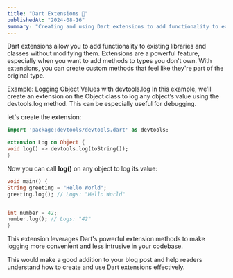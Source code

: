 ```yaml
---
title: "Dart Extensions 🚀"
publishedAt: "2024-08-16"
summary: "Creating and using Dart extensions to add functionality to existing libraries and classes."
---
```


Dart extensions allow you to add functionality to existing libraries and classes without modifying them. Extensions are a powerful feature, especially when you want to add methods to types you don't own. With extensions, you can create custom methods that feel like they're part of the original type.

Example: Logging Object Values with devtools.log
In this example, we’ll create an extension on the Object class to log any object’s value using the devtools.log method. This can be especially useful for debugging.

let's create the extension:

```dart
import 'package:devtools/devtools.dart' as devtools;

extension Log on Object {
void log() => devtools.log(toString());
}
```

Now you can call **log()** on any object to log its value:

```dart
void main() {
String greeting = "Hello World";
greeting.log(); // Logs: "Hello World"


int number = 42;
number.log(); // Logs: "42"
}
```

This extension leverages Dart's powerful extension methods to make logging more convenient and less intrusive in your codebase.

This would make a good addition to your blog post and help readers understand how to create and use Dart extensions effectively.
